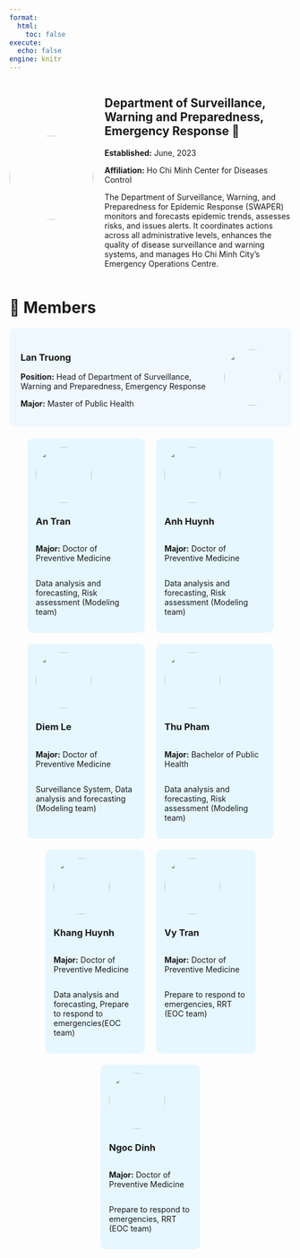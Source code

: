 ```yaml
---
format:
  html:
    toc: false
execute:
  echo: false
engine: knitr
---
```


```{=html}
<style>
/* Mở rộng nội dung */
main {
    max-width: 100%;
}

/* Bố cục logo + thông tin */
.header-container {
    display: flex;
    align-items: center;
    gap: 20px;
    margin-bottom: 20px;
}
.header-logo {
    width: 150px;
    height: 150px;
    border-radius: 50%;
    object-fit: cover;
}
.header-info {
    flex-grow: 1;
}

/* Bố cục nhóm staff */
.team-container {
    display: flex;
    flex-wrap: wrap;
    justify-content: center;
    gap: 20px;
    max-width: 800px;
    margin: auto;
}

.member {
    text-align: left;
    background-color: #e6f7ff;
    padding: 15px;
    border-radius: 10px;
    display: flex;
    flex-direction: column;
    align-items: flex-start;
}

/* Leader chiếm nguyên hàng */
.leader {
    width: 100%;
    background-color: #f0f8ff;
    padding: 20px;
    border-radius: 10px;
    display: flex;
    align-items: center;
    gap: 20px;
    justify-content: space-between;
    flex-direction: row-reverse;
}

/* Hàng 4 người */
.row1 {
    width: calc(25% - 20px);
    min-width: 180px;
}

/* Hàng 3 người */
.row2 {
    width: calc(33.33% - 20px);
}

/* Ảnh đại diện */
.avatar {
    width: 100px;
    height: 100px;
    border-radius: 50%;
    object-fit: cover;
}

.leader-info {
    flex-grow: 1;
    text-align: left;
}

/* Căn trái toàn bộ nội dung của Staff */
.member h3,
.member p {
    text-align: left;
    width: 100%;
}
</style>

<!-- Bố cục logo + thông tin -->
<div class="header-container">
    <img src="logo.png" class="header-logo">
    <div class="header-info">
        <h2>Department of Surveillance, Warning and Preparedness, Emergency Response 🏡</h2>
        <p><strong>Established:</strong> June, 2023</p>
        <p><strong>Affiliation:</strong> Ho Chi Minh Center for Diseases Control</p>
        <p>The Department of Surveillance, Warning, and Preparedness for Epidemic Response (SWAPER) monitors and forecasts epidemic trends, assesses risks, and issues alerts. It coordinates actions across all administrative levels, enhances the quality of disease surveillance and warning systems, and manages Ho Chi Minh City’s Emergency Operations Centre.</p>
    </div>
</div>
```

# 🔹 **Members**
 
```{=html}
<div class="team-container">
    <!-- Leader -->
    <div class="leader">
        <img src="lantruong.jpg" class="avatar">
        <div class="leader-info">
            <h3>Lan Truong</h3>
            <p><strong>Position:</strong> Head of Department of Surveillance, Warning and Preparedness, Emergency Response</p>
            <p><strong>Major:</strong> Master of Public Health</p>
        </div>
    </div>

    <!-- Staff (4 người hàng trên) -->
    <div class="member row1">
        <img src="antran.jpg" class="avatar">
        <h3>An Tran</h3>
        <p><strong>Major:</strong> Doctor of Preventive Medicine</p>
        <p>Data analysis and forecasting, Risk assessment (Modeling team)</p>
    </div>
    <div class="member row1">
        <img src="anhhuynh.jpg" class="avatar">
        <h3>Anh Huynh</h3>
        <p><strong>Major:</strong> Doctor of Preventive Medicine</p>
        <p>Data analysis and forecasting, Risk assessment (Modeling team)</p>
    </div>
    <div class="member row1">
        <img src="diemle.jpg" class="avatar">
        <h3>Diem Le</h3>
        <p><strong>Major:</strong> Doctor of Preventive Medicine</p>
        <p>Surveillance System, Data analysis and forecasting (Modeling team)</p>
    </div>
    <div class="member row1">
        <img src="thupham.jpg" class="avatar">
        <h3>Thu Pham</h3>
        <p><strong>Major:</strong> Bachelor of Public Health</p>
        <p>Data analysis and forecasting, Risk assessment (Modeling team)</p>
    </div>

    <!-- Staff (3 người hàng dưới) -->
    <div class="member row2">
        <img src="khanghuynh.jpg" class="avatar">
        <h3>Khang Huynh</h3>
        <p><strong>Major:</strong> Doctor of Preventive Medicine</p>
        <p>Data analysis and forecasting, Prepare to respond to emergencies(EOC team)</p>
    </div>
    <div class="member row2">
        <img src="vytran.jpg" class="avatar">
        <h3>Vy Tran</h3>
        <p><strong>Major:</strong> Doctor of Preventive Medicine</p>
        <p>Prepare to respond to emergencies, RRT (EOC team)</p>
    </div>
    <div class="member row2">
        <img src="ngocdinh.jpg" class="avatar">
        <h3>Ngoc Dinh</h3>
        <p><strong>Major:</strong> Doctor of Preventive Medicine</p>
        <p>Prepare to respond to emergencies, RRT (EOC team)</p>
    </div>
</div>
```
